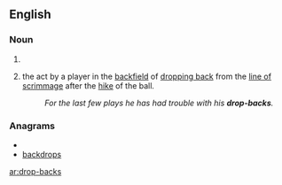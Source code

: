 ==English==

===Noun===
{{infl|en|noun}}
# {{plural of|drop-back}}
# {{American football}} the act by a player in the [[backfield]] of [[drop back|dropping back]] from the [[line of scrimmage]] after the [[hike]] of the ball.
#:''For the last few plays he has had trouble with his '''drop-backs'''.''

===Anagrams===
* {{alphagram|abcdkoprs}}
* [[backdrops#English|backdrops]]


[[ar:drop-backs]]
